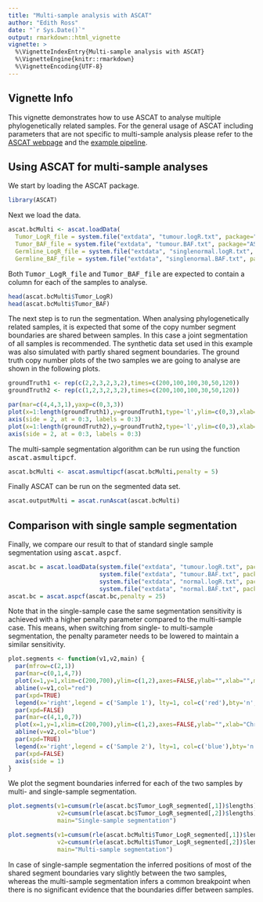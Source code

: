 ```yaml
---
title: "Multi-sample analysis with ASCAT"
author: "Edith Ross"
date: "`r Sys.Date()`"
output: rmarkdown::html_vignette
vignette: >
  %\VignetteIndexEntry{Multi-sample analysis with ASCAT}
  %\VignetteEngine{knitr::rmarkdown}
  %\VignetteEncoding{UTF-8}
---
```


## Vignette Info

This vignette demonstrates how to use ASCAT to analyse multiple phylogenetically related samples. For the general usage of ASCAT including parameters that are not specific to multi-sample analysis please refer to the [ASCAT webpage](https://www.crick.ac.uk/peter-van-loo/software/ASCAT) and the [example pipeline](https://github.com/Crick-CancerGenomics/ascat/blob/master/ExampleData/ASCAT_examplePipeline.R).

## Using ASCAT for multi-sample analyses

We start by loading the ASCAT package.
```r
library(ASCAT)
```
Next we load the data. 
```r
ascat.bcMulti <- ascat.loadData(
  Tumor_LogR_file = system.file("extdata", "tumour.logR.txt", package="ASCAT"),
  Tumor_BAF_file = system.file("extdata", "tumour.BAF.txt", package="ASCAT"),
  Germline_LogR_file = system.file("extdata", "singlenormal.logR.txt", package="ASCAT"),
  Germline_BAF_file = system.file("extdata", "singlenormal.BAF.txt", package="ASCAT"))
```
Both <tt>Tumor_LogR_file</tt> and <tt>Tumor_BAF_file</tt> are expected to contain a column for each of the samples to analyse.
```r
head(ascat.bcMulti$Tumor_LogR)                          
head(ascat.bcMulti$Tumor_BAF)       
```

The next step is to run the segmentation. When analysing phylogenetically related samples, it is expected that some of the copy number segment boundaries are shared between samples. In this case a joint segmentation of all samples is recommended. The synthetic data set used in this example was also simulated with partly shared segment boundaries. The ground truth copy number plots of the two samples we are going to analyse are shown in the following plots.

```r
groundTruth1 <- rep(c(2,2,3,2,3,2),times=c(200,100,100,30,50,120))
groundTruth2 <- rep(c(1,2,3,2,3,2),times=c(200,100,100,30,50,120))

par(mar=c(4,4,3,1),yaxp=c(0,3,3))
plot(x=1:length(groundTruth1),y=groundTruth1,type='l',ylim=c(0,3),xlab='Position',ylab='Copy number',main='Sample 1',yaxt='n')
axis(side = 2, at = 0:3, labels = 0:3)
plot(x=1:length(groundTruth2),y=groundTruth2,type='l',ylim=c(0,3),xlab='Position',ylab='Copy number',main='Sample 2',yaxt='n')
axis(side = 2, at = 0:3, labels = 0:3)
```

The multi-sample segmentation algorithm can be run using the function <tt>ascat.asmultipcf</tt>.
```r
ascat.bcMulti <- ascat.asmultipcf(ascat.bcMulti,penalty = 5)
```

Finally ASCAT can be run on the segmented data set.
```r
ascat.outputMulti = ascat.runAscat(ascat.bcMulti)
```

## Comparison with single sample segmentation
Finally, we compare our result to that of standard single sample segmentation using <tt>ascat.aspcf</tt>.
```r
ascat.bc = ascat.loadData(system.file("extdata", "tumour.logR.txt", package="ASCAT"),
                          system.file("extdata", "tumour.BAF.txt", package="ASCAT"),
                          system.file("extdata", "normal.logR.txt", package="ASCAT"),
                          system.file("extdata", "normal.BAF.txt", package="ASCAT"))
ascat.bc = ascat.aspcf(ascat.bc,penalty = 25)
```
Note that in the single-sample case the same segmentation sensitivity is achieved with a higher penalty parameter compared to the multi-sample case. This means, when switching from single- to multi-sample segmentation, the penalty parameter needs to be lowered to maintain a similar sensitivity.

```r
plot.segments <- function(v1,v2,main) {
  par(mfrow=c(2,1))
  par(mar=c(0,1,4,7))
  plot(x=1,y=1,xlim=c(200,700),ylim=c(1,2),axes=FALSE,ylab="",xlab="",main=main)
  abline(v=v1,col="red")
  par(xpd=TRUE)
  legend(x='right',legend = c('Sample 1'), lty=1, col=c('red'),bty='n',inset=c(-0.24,-1))
  par(xpd=FALSE)
  par(mar=c(4,1,0,7))
  plot(x=1,y=1,xlim=c(200,700),ylim=c(1,2),axes=FALSE,ylab="",xlab="Chromosome position")
  abline(v=v2,col="blue")
  par(xpd=TRUE)
  legend(x='right',legend = c('Sample 2'), lty=1, col=c('blue'),bty='n',inset=c(-0.24,-1))
  par(xpd=FALSE)
  axis(side = 1)  
}
```

We plot the segment boundaries inferred for each of the two samples by multi- and single-sample segmentation.
```r
plot.segments(v1=cumsum(rle(ascat.bc$Tumor_LogR_segmented[,1])$lengths),
              v2=cumsum(rle(ascat.bc$Tumor_LogR_segmented[,2])$lengths),
              main="Single-sample segmentation")

plot.segments(v1=cumsum(rle(ascat.bcMulti$Tumor_LogR_segmented[,1])$lengths),
              v2=cumsum(rle(ascat.bcMulti$Tumor_LogR_segmented[,2])$lengths),
              main="Multi-sample segmentation")
```
In case of single-sample segmentation the inferred positions of most of the shared segment boundaries vary slightly between the two samples, whereas the multi-sample segmentation infers a common breakpoint when there is no significant evidence that the boundaries differ between samples.




